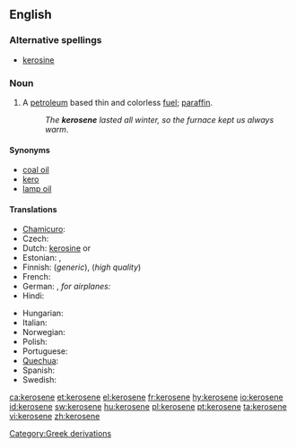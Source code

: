 {{wikipedia}}
==English==

===Alternative spellings===
* [[kerosine]]

===Noun===
{{en-noun|-}}

# {{US}} A [[petroleum]] based thin and colorless [[fuel]]; {{British}} [[paraffin]].
#: ''The '''kerosene''' lasted all winter, so the furnace kept us always warm''.

====Synonyms====
* [[coal oil]]
* [[kero]]
* [[lamp oil]]

====Translations====
{{trans-top|thin, colorless fuel}}
* [[Chamicuro]]: {{tø|ccc|kerosina}}
* Czech: {{t-|cs|petrolej|m}}
* Dutch: [[kerosine#Dutch|kerosine]] {{m}} or {{f}}
* Estonian: {{t|et|petrooleum}}, {{t|et|lambiõli}}
* Finnish: {{t-|fi|petroli}} (''generic''), {{t+|fi|kerosiini}} (''high quality'')
* French: {{t+|fr|kérosène|m}}
* German: {{t-|fi|Petroleum|n}}, ''for airplanes:'' {{t+|de|Kerosin|n}}
* Hindi: {{tø|hi|मिट्टी का तेल|tr=miṭṭī kā tel}}
{{trans-mid}}
* Hungarian: {{t+|hu|kerozin}}
* Italian: {{t-|it|cherosene|m}}
* Norwegian: {{t|no|paraffin|m}}
* Polish: {{t-|pl|nafta|f}}
* Portuguese: {{t+|pt|querosene|n}}
* [[Quechua]]: {{t-|qu|kirusini|xs=Quechua}}
* Spanish: {{t-|es|queroseno|m}}
* Swedish: {{t-|sv|fotogen|c}}
{{trans-bottom}}

[[Category:Greek derivations]]

[[ca:kerosene]]
[[et:kerosene]]
[[el:kerosene]]
[[fr:kerosene]]
[[hy:kerosene]]
[[io:kerosene]]
[[id:kerosene]]
[[sw:kerosene]]
[[hu:kerosene]]
[[pl:kerosene]]
[[pt:kerosene]]
[[ta:kerosene]]
[[vi:kerosene]]
[[zh:kerosene]]